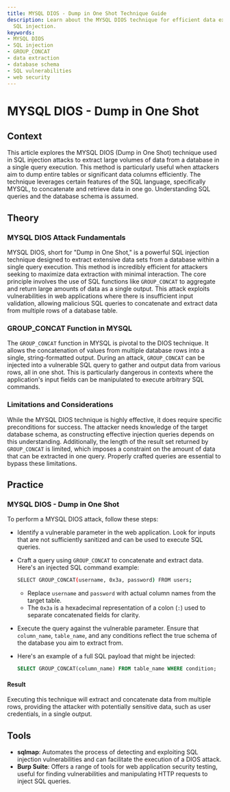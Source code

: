 ```yaml
---
title: MYSQL DIOS - Dump in One Shot Technique Guide
description: Learn about the MYSQL DIOS technique for efficient data extraction using
  SQL injection.
keywords:
- MYSQL DIOS
- SQL injection
- GROUP_CONCAT
- data extraction
- database schema
- SQL vulnerabilities
- web security
---
```


# MYSQL DIOS - Dump in One Shot

## Context

This article explores the MYSQL DIOS (Dump in One Shot) technique used in SQL injection attacks to extract large volumes of data from a database in a single query execution. This method is particularly useful when attackers aim to dump entire tables or significant data columns efficiently. The technique leverages certain features of the SQL language, specifically MYSQL, to concatenate and retrieve data in one go. Understanding SQL queries and the database schema is assumed.

## Theory

### MYSQL DIOS Attack Fundamentals

MYSQL DIOS, short for "Dump in One Shot," is a powerful SQL injection technique designed to extract extensive data sets from a database within a single query execution. This method is incredibly efficient for attackers seeking to maximize data extraction with minimal interaction. The core principle involves the use of SQL functions like `GROUP_CONCAT` to aggregate and return large amounts of data as a single output. This attack exploits vulnerabilities in web applications where there is insufficient input validation, allowing malicious SQL queries to concatenate and extract data from multiple rows of a database table.

### GROUP_CONCAT Function in MYSQL

The `GROUP_CONCAT` function in MYSQL is pivotal to the DIOS technique. It allows the concatenation of values from multiple database rows into a single, string-formatted output. During an attack, `GROUP_CONCAT` can be injected into a vulnerable SQL query to gather and output data from various rows, all in one shot. This is particularly dangerous in contexts where the application's input fields can be manipulated to execute arbitrary SQL commands.

### Limitations and Considerations

While the MYSQL DIOS technique is highly effective, it does require specific preconditions for success. The attacker needs knowledge of the target database schema, as constructing effective injection queries depends on this understanding. Additionally, the length of the result set returned by `GROUP_CONCAT` is limited, which imposes a constraint on the amount of data that can be extracted in one query. Properly crafted queries are essential to bypass these limitations.

## Practice

### MYSQL DIOS - Dump in One Shot

To perform a MYSQL DIOS attack, follow these steps:

- Identify a vulnerable parameter in the web application. Look for inputs that are not sufficiently sanitized and can be used to execute SQL queries.
  
- Craft a query using `GROUP_CONCAT` to concatenate and extract data. Here's an injected SQL command example:

  ```bash
  SELECT GROUP_CONCAT(username, 0x3a, password) FROM users;
  ```

  - Replace `username` and `password` with actual column names from the target table.
  - The `0x3a` is a hexadecimal representation of a colon (`:`) used to separate concatenated fields for clarity.

- Execute the query against the vulnerable parameter. Ensure that `column_name`, `table_name`, and any conditions reflect the true schema of the database you aim to extract from.

- Here's an example of a full SQL payload that might be injected:

  ```sql
  SELECT GROUP_CONCAT(column_name) FROM table_name WHERE condition;
  ```

#### Result

Executing this technique will extract and concatenate data from multiple rows, providing the attacker with potentially sensitive data, such as user credentials, in a single output.

## Tools

- **sqlmap**: Automates the process of detecting and exploiting SQL injection vulnerabilities and can facilitate the execution of a DIOS attack.
- **Burp Suite**: Offers a range of tools for web application security testing, useful for finding vulnerabilities and manipulating HTTP requests to inject SQL queries.